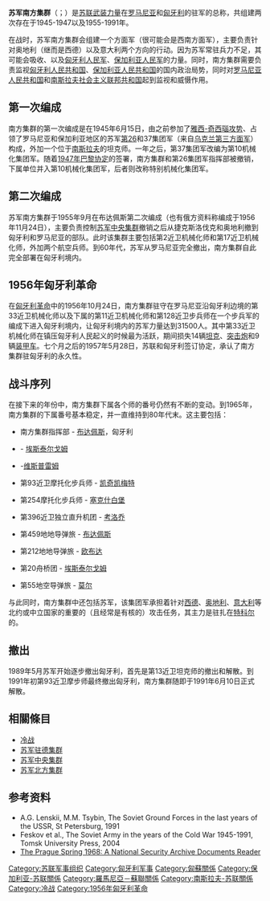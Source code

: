 {{Infobox military unit
|unit_name=苏军南方集群
|image= [[File:GSSD-LOGO.svg|150px]]
|caption= 标志：CA（{{lang-ru|Советская Армия}}）<br>意为苏联陆军
|dates= 1945年6月15日-1947年<br>1955年9月-1991年6月16日
|country={{USSR}}
|allegiance= <!--最高统帅-->
|branch= [[苏联武装力量|苏联武装力量]]
|type= <!--类型-->
|role= <!--功能-->
|size= 4个师（60-80年代）
|command_structure= <!--直属-->
|current_commander= <!--指挥官-->
|garrison= [[匈牙利|匈牙利]][[布达佩斯|布达佩斯]]
|equipment= <!--装备-->
|battles= [[1956年匈牙利革命|1956年匈牙利革命]]<br>[[布拉格之春|布拉格之春]]
|ceremonial_chief= <!--象征式指挥官-->
|decorations= <!--奖章-->
|notable_commanders= <!--著名指挥官-->
|identification_symbol= <!--佩章1-->
|identification_symbol_2= <!--佩章2-->
|identification_symbol_3= <!--佩章3-->
|identification_symbol_4= <!--佩章4-->
}}

'''苏军南方集群'''（{{lang-en|Southern Group of Forces，SGF}}；{{lang-ru|Южная группа войск，ЮГВ，YUGV}}）是[[苏联武装力量|苏联武装力量]]在[[罗马尼亚|罗马尼亚]]和[[匈牙利|匈牙利]]的驻军的总称，共组建两次存在于1945-1947以及1955-1991年。

在战时，苏军南方集群会组建一个方面军（很可能会是西南方面军），主要负责针对奥地利（继而是西德）以及意大利两个方向的行动。因为苏军常驻兵力不足，其可能会吸收{{tsl|en|Carpathian Military District|喀尔巴阡军区}}、{{tsl|en|North Caucasus Military District|北高加索军区}}以及[[匈牙利人民军|匈牙利人民军]]、[[保加利亚人民军|保加利亚人民军]]的力量。同时，南方集群需要负责监视[[匈牙利人民共和国|匈牙利人民共和国]]、[[保加利亚人民共和国|保加利亚人民共和国]]的国内政治局势，同时对[[罗马尼亚人民共和国|罗马尼亚人民共和国]]和[[南斯拉夫社会主义联邦共和国|南斯拉夫社会主义联邦共和国]]起到监视和威慑作用。

==第一次编成==

南方集群的第一次编成是在1945年6月15日，由之前参加了[[雅西-奇西瑙攻势|雅西-奇西瑙攻势]]、占领了罗马尼亚和保加利亚地区的苏军[[第26集团军_(苏联)|第26]]和37集团军（来自[[乌克兰第三方面军|乌克兰第三方面军]]）构成，外加一个位于[[南斯拉夫|南斯拉夫]]的坦克师。一年之后，第37集团军改编为第10机械化集团军。随着[[1947年巴黎协定|1947年巴黎协定]]的签署，南方集群和第26集团军指挥部被撤销，下属单位并入第10机械化集团军，后者则改称特别机械化集团军。

==第二次编成==

苏军南方集群于1955年9月在布达佩斯第二次编成（也有俄方资料称编成于1956年11月24日），主要负责控制[[苏军中央集群|苏军中央集群]]撤销之后从捷克斯洛伐克和奥地利撤到匈牙利和罗马尼亚的部队。此时该集群主要包括第2近卫机械化师和第17近卫机械化师，外加两个航空兵师。到60年代，苏军从罗马尼亚完全撤出，南方集群自此完全部署在匈牙利境内。

==1956年匈牙利革命==
{{See also|1956年匈牙利革命}}

在[[1956年匈牙利革命|匈牙利革命]]中的1956年10月24日，南方集群驻守在罗马尼亚沿匈牙利边境的第33近卫机械化师以及{{tsl|en|Carpathian Military District|喀尔巴阡军区}}下属的第11近卫机械化师和第128近卫步兵师在一个步兵军的编成下进入匈牙利境内，让匈牙利境内的苏军力量达到31500人。其中第33近卫机械化师在镇压匈牙利人民起义的时候最为活跃，期间损失14辆[[坦克|坦克]]、[[突击炮|突击炮]]和9辆[[装甲车|装甲车]]。七个月之后的1957年5月28日，苏联和匈牙利签订协定，承认了南方集群驻匈牙利的永久性。

==战斗序列==

在接下来的年份中，南方集群下属各个师的番号仍然有不断的变动。到1965年，南方集群的下属番号基本稳定，并一直维持到80年代末。这主要包括：

*南方集群指挥部 - [[布达佩斯|布达佩斯]]，匈牙利
*{{le|第19近卫坦克师|19th Guards Mechanized Brigade (Belarus)}} - [[埃斯泰尔戈姆|埃斯泰尔戈姆]]
*{{le|第13近卫步兵师|13th Guards Rifle Division}} -[[维斯普雷姆|维斯普雷姆]]

*第93近卫摩托化步兵师 - [[凯奇凯梅特|凯奇凯梅特]]

*第254摩托化步兵师 - [[塞克什白堡|塞克什白堡]]

*第396近卫独立直升机团 - [[考洛乔|考洛乔]]

*第459地地导弹旅 - [[布达佩斯|布达佩斯]]

*第212地地导弹旅 - [[欧布达|欧布达]]

*第20舟桥团 - [[埃斯泰尔戈姆|埃斯泰尔戈姆]]

*第55地空导弹旅 - [[莫尔|莫尔]]

与此同时，南方集群中还包括苏军{{link-ru|苏联第36航空集团军|36-я воздушная армия (СССР)|第36航空集团军}}，该集团军承担着针对[[西德|西德]]、[[奥地利|奥地利]]、[[意大利|意大利]]等北约或中立国家的重要的（且经常是有核的）攻击任务，其主力是驻扎在[[特科尔|特科尔]]的{{link-ru|苏联第11近卫歼击机师|11-я гвардейская истребительная авиационная дивизия|第11近卫歼击机师}}。

==撤出==

1989年5月苏军开始逐步撤出匈牙利，首先是第13近卫坦克师的撤出和解散。到1991年初第93近卫摩步师最终撤出匈牙利，南方集群随即于1991年6月10日正式解散。

==相關條目==
*[[冷战|冷战]]
*[[苏联驻德集群|苏军驻德集群]]
*[[苏军中央集群|苏军中央集群]]
*[[苏军北方集群|苏军北方集群]]

==参考资料==
*A.G. Lenskii, M.M. Tsybin, The Soviet Ground Forces in the last years of the USSR, St Petersburg, 1991
*Feskov et al., The Soviet Army in the years of the Cold War 1945-1991, Tomsk University Press, 2004
*[http://books.google.com.tw/books?id=Ayky5eit0DIC&pg=PA443&dq=Southern+Group+of+Forces&hl=zh-TW&sa=X&ei=H2yQU8HvCMjhkwXV64DAAg&ved=0CDIQ6AEwAg#v=onepage&q=Southern%20Group%20of%20Forces&f=false The Prague Spring 1968: A National Security Archive Documents Reader]
{{Soviet Groups of Forces}}
[[Category:苏联军事组织|Category:苏联军事组织]]
[[Category:匈牙利军事|Category:匈牙利军事]]
[[Category:匈蘇關係|Category:匈蘇關係]]
[[Category:保加利亚-苏联關係|Category:保加利亚-苏联關係]]
[[Category:羅馬尼亞－蘇聯關係|Category:羅馬尼亞－蘇聯關係]]
[[Category:南斯拉夫-苏联關係|Category:南斯拉夫-苏联關係]]
[[Category:冷战|Category:冷战]]
[[Category:1956年匈牙利革命|Category:1956年匈牙利革命]]